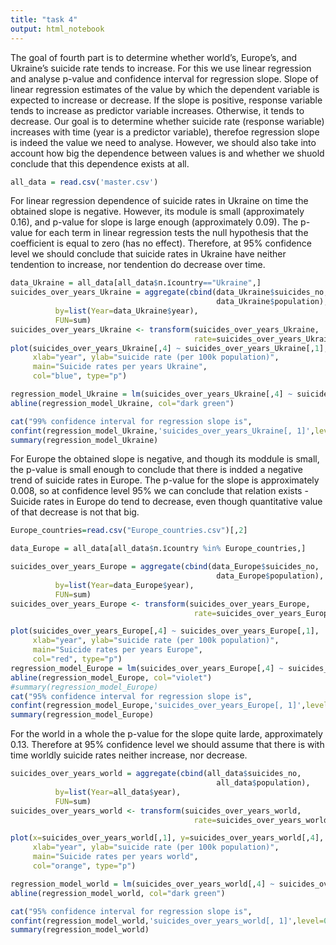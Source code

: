 ---
title: "task 4"
output: html_notebook
---

The goal of fourth part is to determine whether world’s, Europe’s, and Ukraine’s suicide rate tends to increase. For this we use linear regression and analyse p-value and confidence interval for regression slope.
Slope of linear regression estimates of the value by which the dependent variable is expected to increase or decrease. If the slope is positive, response variable tends to increase as predictor variable increases. Otherwise, it tends to decrease. Our goal is to determine whether suicide rate (response wariable) increases with time (year is a predictor variable), therefoe regression slope is indeed the value we need to analyse. However, we should also take into account how big the dependence between values is and whether we shuold conclude that this dependence exists at all.

```{r}
all_data = read.csv('master.csv')
```

For linear regression dependence of suicide rates in Ukraine on time the obtained slope is negative. However, its module is small (approximately 0.16), and p-value for slope is large enough (approximately 0.09). The p-value for each term in linear regression tests the null hypothesis that the coefficient is equal to zero (has no effect). Therefore, at 95% confidence level we should conclude that suicide rates in Ukraine have neither tendention to increase, nor tendention do decrease over time.

```{r}
data_Ukraine = all_data[all_data$п.їcountry=="Ukraine",]
suicides_over_years_Ukraine = aggregate(cbind(data_Ukraine$suicides_no,
                                              data_Ukraine$population),
          by=list(Year=data_Ukraine$year),
          FUN=sum)
suicides_over_years_Ukraine <- transform(suicides_over_years_Ukraine,
                                         rate=suicides_over_years_Ukraine[2]/suicides_over_years_Ukraine[3]*100000)
plot(suicides_over_years_Ukraine[,4] ~ suicides_over_years_Ukraine[,1],
     xlab="year", ylab="suicide rate (per 100k population)",
     main="Suicide rates per years Ukraine",
     col="blue", type="p")

regression_model_Ukraine = lm(suicides_over_years_Ukraine[,4] ~ suicides_over_years_Ukraine[,1])
abline(regression_model_Ukraine, col="dark green")

cat("99% confidence interval for regression slope is",
confint(regression_model_Ukraine,'suicides_over_years_Ukraine[, 1]',level=0.95))
summary(regression_model_Ukraine)
```

For Europe the obtained slope is negative, and though its moddule is small, the p-value is small enough to conclude that there is indded a negative trend of suicide rates in Europe. The p-value for the slope is approximately 0.008, so at confidence level 95% we can conclude that relation exists - Suicide rates in Europe do tend to decrease, even though quantitative value of that decrease is not that big. 

```{r}
Europe_countries=read.csv("Europe_countries.csv")[,2]

data_Europe = all_data[all_data$п.їcountry %in% Europe_countries,]

suicides_over_years_Europe = aggregate(cbind(data_Europe$suicides_no,
                                              data_Europe$population),
          by=list(Year=data_Europe$year),
          FUN=sum)
suicides_over_years_Europe <- transform(suicides_over_years_Europe,
                                         rate=suicides_over_years_Europe[2]/suicides_over_years_Europe[3]*100000)

plot(suicides_over_years_Europe[,4] ~ suicides_over_years_Europe[,1],
     xlab="year", ylab="suicide rate (per 100k population)",
     main="Suicide rates per years Europe",
     col="red", type="p")
regression_model_Europe = lm(suicides_over_years_Europe[,4] ~ suicides_over_years_Europe[,1])
abline(regression_model_Europe, col="violet")
#summary(regression_model_Europe)
cat("95% confidence interval for regression slope is",
confint(regression_model_Europe,'suicides_over_years_Europe[, 1]',level=0.95))
summary(regression_model_Europe)
```

For the world in a whole the p-value for the slope quite larde, approximately 0.13. Therefore at 95% confidence level we should assume that there is with time worldly suicide rates neither increase, nor decrease.

```{r}

suicides_over_years_world = aggregate(cbind(all_data$suicides_no,
                                              all_data$population),
          by=list(Year=all_data$year),
          FUN=sum)
suicides_over_years_world <- transform(suicides_over_years_world,
                                         rate=suicides_over_years_world[2]/suicides_over_years_world[3]*100000)

plot(x=suicides_over_years_world[,1], y=suicides_over_years_world[,4],
     xlab="year", ylab="suicide rate (per 100k population)",
     main="Suicide rates per years world",
     col="orange", type="p")

regression_model_world = lm(suicides_over_years_world[,4] ~ suicides_over_years_world[,1])
abline(regression_model_world, col="dark green")

cat("95% confidence interval for regression slope is",
confint(regression_model_world,'suicides_over_years_world[, 1]',level=0.95))
summary(regression_model_world)
```



